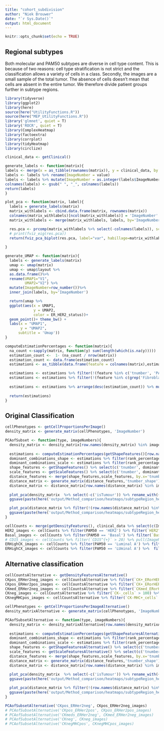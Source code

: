 ```yaml
---
title: "cohort_subdivision"
author: "Niek Brouwer"
date: "`r Sys.Date()`"
output: html_document
---
```


```r
knitr::opts_chunk$set(echo = TRUE)
```

## Regional subtypes

Both molecular and PAM50 subtypes are diverse in cell type content. This is because of two reasons: cell type stratification is not strict and the classification allows a variety of cells in a class. Secondly, the images are a small sample of the total tumor. The absence of cells doesn't mean that cells are absent in the entire tumor. We therefore divide patient groups further in subtype regions.

```r
library(tidyverse)
library(ggplot2)
library(here)
source(here("UtilityFunctions.R"))
source(here("MEP_UtilityFunctions.R"))
library('glmnet', quiet = T)
library('ROCR', quiet = T)
library(ComplexHeatmap)
library(factoextra)
library(corrplot)
library(tidyHeatmap)
library(circlize)

clinical_data <- getClinical()

```
```r
generate_labels <- function(matrix){
labels <- merge(x = as_tibble(rownames(matrix)), y = clinical_data, by.x='value', by.y='ImageNumber', all.x=T)
labels <- labels %>% rename(ImageNumber = value)
labels <- labels %>% mutate(ImageNumber = as.integer(labels$ImageNumber))
colnames(labels) <- gsub(" ", "_", colnames(labels))
return(labels)
}

plot_pca <- function(matrix, label){
  labels = generate_labels(matrix)
  matrix_withlabels <- cbind.data.frame(matrix, rownames(matrix))
  colnames(matrix_withlabels)[ncol(matrix_withlabels)] = 'ImageNumber'
  matrix_withlabels <- merge(matrix_withlabels, labels, by='ImageNumber', all.x=T)

  res.pca <- prcomp(matrix_withlabels %>% select(-colnames(labels)), scale = FALSE)
  # print(fviz_eig(res.pca))
  return(fviz_pca_biplot(res.pca, label="var", habillage=matrix_withlabels %>% pull(!!label), addEllipses = T, ellipse.level = 0.95,select.var = list(contrib = 5) ))
  
}

generate_UMAP <- function(matrix){
  labels <- generate_labels(matrix)
  umap <- umap(matrix)
  umap <- umap$layout %>%
  as.data.frame()%>%
  rename(UMAP1="V1",
         UMAP2="V2") %>%
  mutate(ImageNumber=row_number())%>%
  inner_join(labels, by='ImageNumber')

  return(umap %>%
  ggplot(aes(x = UMAP1, 
             y = UMAP2, 
             color = ER_HER2_status))+
  geom_point()+ theme_bw() +
  labs(x = "UMAP1",
       y = "UMAP2",
      subtitle = 'Umap'))
}
```

```r
computeEstimationPercentages <- function(matrix){
  na_count <-sapply(matrix, function(y) sum(length(which(is.na(y)))))
  estimation_count <-  1- (na_count / nrow(matrix))
  estimation_count <- data.frame(estimation_count)
  estimations <- as_tibble(data.frame(feature = colnames(matrix),estimation_count))

  estimations <- estimations %>% filter(!(feature %in% c('tnumber', 'PAM50')))
  estimations <- estimations %>% filter(!(feature %in% c(grep('Fibroblasts|Myofibroblasts', estimations$feature,value=T))))
  
  estimations <- estimations %>% arrange(desc(estimation_count)) %>% mutate(rank = row_number()) %>% mutate(rank_percentage = 100* (rank / nrow(estimations)))
  
  return(estimations)
}


```


## Original Classification

```r
cellPhenotypes <- getCellProportionsPerImage()
density_matrix <- generate_matrix(cellPhenotypes, 'ImageNumber')

PCAofSubset <- function(type, imageNumbers){
  density_matrix <- density_matrix[row.names(density_matrix) %in% imageNumbers,]
  
  estimations <- computeEstimationPercentages(getShapeFeatures()[row.names(getShapeFeatures()) %in% imageNumbers,])
  dominant_combinations_shape <- estimations %>% filter(rank_percentage < 50) %>% pull(feature)
  dominant_combinations_scale <- estimations %>% filter(rank_percentage < 50) %>% pull(feature)
  shape_features <- getShapeFeatures() %>% select(c('tnumber', dominant_combinations_shape)) %>% rename_with(~paste(., '_shape',sep=''))
  scale_features <- getScaleFeatures() %>% select(c('tnumber', dominant_combinations_scale)) %>% rename_with(~paste(., '_scale',sep=''))
  distance_features <- merge(shape_features,scale_features, by.x='tnumber_shape', by.y='tnumber_scale')
  distance_matrix <- generate_matrix(distance_features,'tnumber_shape')
  distance_matrix <- distance_matrix[row.names(distance_matrix) %in% imageNumbers,]
  
  plot_pca(density_matrix  %>% select(-c('isTumour')) %>% rename_with(~str_remove(., '_CPh')) %>% filter(!(row.names(density_matrix) %in% getNonTumourImages())), 'ER_HER2_status')
  ggsave(paste(here('output/Method_comparison/heatmaps/subtypeRegion_heatmaps/pca_density_'), type, '.pdf',sep=''),width=8,height=7)

  plot_pca(distance_matrix %>% filter(!(row.names(distance_matrix) %in% getNonTumourImages())), "ER_HER2_status")
  ggsave(paste(here('output/Method_comparison/heatmaps/subtypeRegion_heatmaps/pca_shapeAndScale_'), type, '.pdf',sep=''),width=8,height=7)
}

cellCounts <- merge(getDensityFeatures(), clinical_data %>% select(c(ImageNumber, PAM50, ER_HER2_status)), by='ImageNumber')
HER2_images <- cellCounts %>% filter(PAM50 == 'HER2') %>% filter(`HER2^{+}` > 20) %>% pull(ImageNumber)
Basal_images <- cellCounts %>% filter(PAM50 == 'Basal') %>% filter(`Basal` > 20) %>% pull(ImageNumber)
# CD15_images <- cellCounts %>% filter(`CD15^{+}` > 20) %>% pull(ImageNumber)
ERHighCK_images <- cellCounts %>% filter(PAM50 == 'Luminal A') %>% filter(`CK8-18^{+} ER^{hi}` > 20) %>% pull(ImageNumber)
ERHighCX_images <- cellCounts %>% filter(PAM50 == 'LUminal A') %>%  filter(`ER^{hi}CXCL12^{+}` > 20) %>% pull(ImageNumber)


```

## Alternative classification

```r
cellCountsAlternative <- getDensityFeaturesAlternative()
CKpos_ERHer2neg_images <- cellCountsAlternative %>% filter(`CK+_ERorHER2-_cells` > 100) %>% pull(ImageNumber)
CKpos_ERHer2pos_images <- cellCountsAlternative %>% filter(`CK+_ERorHER2+_cells` > 100) %>% pull(ImageNumber)
CKmed_ERHer2neg_images <- cellCountsAlternative %>% filter(`CKmed_ERorHER2-_cells` > 100) %>% pull(ImageNumber)
CKneg_images <- cellCountsAlternative %>% filter(`CK-_cells` > 100) %>% pull(ImageNumber)
CKnegMHCpos_images <- cellCountsAlternative %>% filter(`CK-MHC+_cells` > 100) %>% pull(ImageNumber)

cellPhenotypes <- getCellProportionsPerImageAlternative()
density_matrixAlternative <- generate_matrix(cellPhenotypes, 'ImageNumber')

PCAofSubsetAlternative <- function(type, imageNumbers){
  density_matrix <- density_matrixAlternative[row.names(density_matrixAlternative) %in% imageNumbers,]
  
  estimations <- computeEstimationPercentages(getShapeFeaturesAlternative()[row.names(getShapeFeaturesAlternative()) %in% imageNumbers,])
  dominant_combinations_shape <- estimations %>% filter(rank_percentage < 50) %>% pull(feature)
  dominant_combinations_scale <- estimations %>% filter(rank_percentage < 50) %>% pull(feature)
  shape_features <- getShapeFeaturesAlternative() %>% select(c('tnumber', dominant_combinations_shape)) %>% rename_with(~paste(., '_shape',sep=''))
  scale_features <- getScaleFeaturesAlternative() %>% select(c('tnumber', dominant_combinations_scale)) %>% rename_with(~paste(., '_scale',sep=''))
  distance_features <- merge(shape_features,scale_features, by.x='tnumber_shape', by.y='tnumber_scale')
  distance_matrix <- generate_matrix(distance_features,'tnumber_shape')
  distance_matrix <- distance_matrix[row.names(distance_matrix) %in% imageNumbers,]
  
  plot_pca(density_matrix  %>% select(-c('isTumour')) %>% rename_with(~str_remove(., '_CPh')) %>% filter(!(row.names(density_matrix) %in% getNonTumourImages())), 'PAM50')
  ggsave(paste(here('output/Method_comparison/heatmaps/subtypeRegion_heatmaps/pca_density_'), type, '_alternative.pdf',sep=''),width=8,height=7)

  plot_pca(distance_matrix %>% filter(!(row.names(distance_matrix) %in% getNonTumourImages())), "PAM50")
  ggsave(paste(here('output/Method_comparison/heatmaps/subtypeRegion_heatmaps/pca_shapeAndScale_'), type, '_alternative.pdf',sep=''),width=8,height=7)
}

PCAofSubsetAlternative('CKpos_ERHer2neg', CKpos_ERHer2neg_images)
# PCAofSubsetAlternative('CKpos_ERHer2pos', CKpos_ERHer2pos_images)
# PCAofSubsetAlternative('CKmeds_ERHer2neg', CKmed_ERHer2neg_images)
# PCAofSubsetAlternative('CKneg', CKneg_images)
# PCAofSubsetAlternative('CKnegMHCpos', CKnegMHCpos_images)


```


